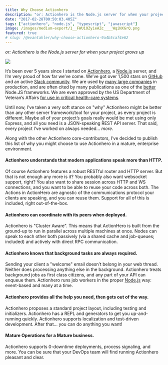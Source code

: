 ```yaml
---
title: Why Choose Actionhero
description: "or: Actionhero is the Node.js server for when your project grows up"
date: "2017-02-28T00:50:03.405Z"
tags: ["actionhero", "node.js", "typescript", "javascript"]
image: /images/medium-export/1__FWU1OZyieAZc____WqiNXGrQ.png
featured: true
# slug: /@evantahler/why-choose-actionhero-9a4b5caf4e62
---
```


_or: Actionhero is the Node.js server for when your project grows up_

![](/images/medium-export/1__FWU1OZyieAZc____WqiNXGrQ.png)

It’s been over 5 years since I started on [Actionhero](https://www.actionherojs.com/), a [Node.js](https://medium.com/u/96cd9a1fb56) server, and I’m very proud of how far we’ve come. We’ve got over 1,500 stars on [GitHub](https://github.com/evantahler/actionhero) and an active [Slack community](https://slack.actionherojs.com/). We are used by [many large companies](https://www.actionherojs.com) in production, and are often cited by many publications as one of the [better](https://firebearstudio.com/blog/top-node-js-rest-api-frameworks.html) Node.JS frameworks. We are even approved by the US Department of Veteran’s Affairs [for use in critical health-care systems](https://www.va.gov/TRM/ToolPage.asp?tid=9029&tab=2).

Until now, I’ve taken a very soft stance on "why" Actionhero might be better than any other server framework/tool for your project, as every project is different. Maybe all of your project’s goals really would be met using only Express, and all you need is a JSON-speaking REST API server. That said, every project I’ve worked on always needed… _more_.

Along with the other Actionhero core-contributors, I’ve decided to publish this list of why you might choose to use Actionhero in a mature, enterprise environment.

#### Actionhero understands that modern applications speak more than HTTP.

Of course Actionhero features a robust RESTful router and HTTP server. But that is not enough any more is it? You probably also want websocket support, right? You also want to share session across HTTP and WS connections, and you want to be able to reuse your code across both. The Actions in ActionHero are agnostic of the communications protocol your clients are speaking, and you can reuse them. Support for all of this is included, right out-of-the-box.

#### Actionhero can coordinate with its peers when deployed.

Actionhero is "Cluster Aware". This means that ActionHero is built from the ground-up to run in parallel across multiple machines at once. Nodes can speak to each other both passively (via a shared cache and job-queues; included) and actively with direct RPC communication.

#### Actionhero knows that background tasks are always required.

Sending your client a "welcome" email doesn’t belong in your web thread. Neither does processing anything else in the background. Actionhero treats background jobs as first class citizens, and any part of your API can enqueue them. Actionhero runs job workers in the proper [Node.js](https://medium.com/u/96cd9a1fb56) way: event-based and many at a time.

#### Actionhero provides all the help you need, then gets out of the way.

Actionhero proposes a standard project layout, including testing and initializers. Actionhero has a REPL and generators to get you up-and-running quickly. Actionhero supports localization and test-driven development. After that… you can do anything you want!

#### Mature Operations for a Mature business.

Actionhero supports 0-downtime deployments, process signaling, and more. You can be sure that your DevOps team will find running Actionhero pleasant and clear.
